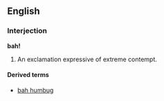==English==
===Interjection===
'''bah!'''

# An exclamation expressive of extreme contempt.

====Derived terms====
*[[bah humbug]]